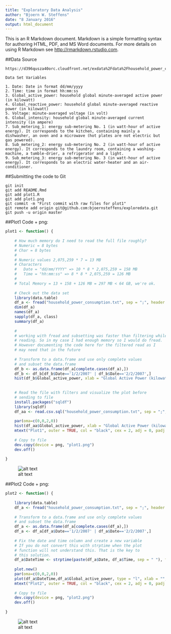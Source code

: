 ```yaml
---
title: "Exploratory Data Analysis"
author: "Bjoern W. Steffens"
date: "8 January 2016"
output: html_document
---
```


This is an R Markdown document. Markdown is a simple formatting syntax for authoring HTML, PDF, and MS Word documents. For more details on using R Markdown see <http://rmarkdown.rstudio.com>.

##Data Source
   
    https://d396qusza40orc.cloudfront.net/exdata%2Fdata%2Fhousehold_power_consumption.zip
    
    Data Set Variables
    
    1. Date: Date in format dd/mm/yyyy
    2. Time: time in format hh:mm:ss
    3. Global_active_power: household global minute-averaged active power (in kilowatt)
    4. Global_reactive_power: household global minute-averaged reactive power (in kilowatt)
    5. Voltage: minute-averaged voltage (in volt)
    6. Global_intensity: household global minute-averaged current intensity (in ampere)
    7. Sub_metering_1: energy sub-metering No. 1 (in watt-hour of active energy). It corresponds to the kitchen, containing mainly a dishwasher, an oven and a microwave (hot plates are not electric but gas powered).
    8. Sub_metering_2: energy sub-metering No. 2 (in watt-hour of active energy). It corresponds to the laundry room, containing a washing-machine, a tumble-drier, a refrigerator and a light.
    9. Sub_metering_3: energy sub-metering No. 3 (in watt-hour of active energy). It corresponds to an electric water-heater and an air-conditioner.

##Submitting the code to Git

    git init
    git add README.Rmd 
    git add plot1.R
    git add plot1.png
    git commit -m "First commit with raw files for plot1"
    git remote add origin git@github.com:bjoernsteffens/exploredata.git
    git push -u origin master

##Plot1 Code + png:

```r
plot1 <- function() {
    
    # How much memory do I need to read the full file roughly?
    # Numeric = 8 bytes
    # Char = 8 bytes
    #
    # Numeric values 2,075,259 * 7 = 13 MB
    # Characters
    #   Date = "dd/mm/YYYY" => 10 * 8 * 2,075,259 = 158 MB
    #   Time = "hh:mm:ss" => 8 * 8 * 2,075,259 = 126 MB
    #
    # Total Memory = 13 + 158 + 126 MB = 297 MB < 64 GB, we're ok.
    
    # Check out the data set
    library(data.table)
    df_a <- fread("household_power_consumption.txt", sep = ";", header = TRUE, na.strings = "?", colClasses = c("Date","Time", "numeric", "numeric", "numeric", "numeric", "numeric", "numeric", "numeric"))
    dim(df_a)
    names(df_a)
    sapply(df_a, class)
    summary(df_a)
    
    #
    # working with fread and subsetting was faster than filtering while
    # reading. So in my case I had enough memory so I would do fread.
    # However documenting the code here for the filtered read as I 
    # may need that in the future
    
    # Transform to a data.frame and use only complete values
    # and subset the data.frame
    df_b <- as.data.frame(df_a[complete.cases(df_a),])
    df_b <- df_b[df_b$Date=='1/2/2007' | df_b$Date=='2/2/2007',]
    hist(df_b$Global_active_power, xlab = "Global Active Power (kilowatts)", main = "Global Active Power", col = "red")    
    
    
    # Read the file with filters and visualize the plot before
    # sending to file
    install.packages("sqldf")
    library(sqldf)
    df_aa <- read.csv.sql("household_power_consumption.txt", sep = ";", header = TRUE, "select * from file where Date='1/2/2007' or Date='2/2/2007'")
    
    par(oma=c(0,0,2,0))
    hist(df_aa$Global_active_power, xlab = "Global Active Power (kilowatts)", main = "Global Active Power", col = "red")    
    mtext("Plot1", outer = TRUE, col = "black", cex = 2, adj = 0, padj = 0)
    
    # Copy to file
    dev.copy(device = png, "plot1.png")
    dev.off()
        
}
```

![alt text](https://github.com/bjoernsteffens/exploredata/blob/master/plot1.png "Plot1 PNG file")


##Plot2 Code + png:

```r
plot2 <- function() {
    
    library(data.table)
    df_a <- fread("household_power_consumption.txt", sep = ";", header = TRUE, na.strings = "?") #, colClasses = c("Character","Character", "numeric", "numeric", "numeric", "numeric", "numeric", "numeric", "numeric"))
    
    # Transform to a data.frame and use only complete values
    # and subset the data.frame
    df_a <- as.data.frame(df_a[complete.cases(df_a),])
    df_a <- df_a[df_a$Date=='1/2/2007' | df_a$Date=='2/2/2007',]
    
    # Fix the date and time column and create a new variable
    # If you do not convert this with strptime when the plot
    # function will not understand this. That is the key to 
    # this solution.
    df_a$DateTime <- strptime(paste(df_a$Date, df_a$Time, sep = " "), format = "%d/%m/%Y %H:%M:%S")
    
    plot.new()
    par(oma=c(0,0,2,0))
    plot(df_a$DateTime,df_a$Global_active_power, type = "l", xlab = "", ylab = "Global Active Power (kilowatts)")
    mtext("Plot2", outer = TRUE, col = "black", cex = 2, adj = 0, padj = 0)
    
    # Copy to file
    dev.copy(device = png, "plot2.png")
    dev.off()
    
}
```

![alt text](https://github.com/bjoernsteffens/exploredata/blob/master/plot2.png "Plot2 PNG file")

